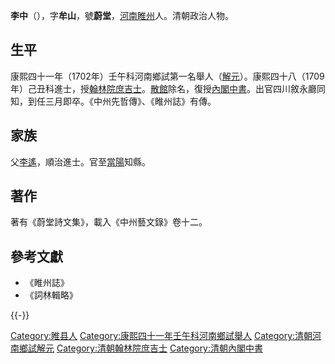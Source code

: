 {{Otheruses|other=名为李中的其他人物|李中}}
{{明清人物信息框
|姓名 = 李中
|原名 =
|圖片名稱=
|圖片大小 =
|圖片說明 =
|最高職務 = 四川敘永廳同知
|國家 = 大清
|爵位 =
|籍貫 = [[河南|河南]][[睢州|睢州]]
|族裔 = 
|旗籍 =
|府邸 =
|世系 =  李中生四子一女，分别为长美，元美，恒美，亨美。女適赤水指挥黄亮
|字號 = 字牟山，號蔚堂
|室名 = 
|諡號 =
|出生日期 = 河南睢州
|出生地點 =
|逝世日期 =1717
|逝世地點 = 四川
|墓葬 =叙永县属康里首甲龙塘
|配偶 =牟氏
|親屬 =
（父）[[李遙|李遙]]
|出身 = 
*康熙四十一年（1702年）壬午科河南鄉試解元
*康熙四十八年（1709年）己丑科同進士出身
|經歷 = 
|著作 =
*《蔚堂詩文集》
}}

'''李中'''（{{bd|1661年||1717年||Li李}}），字'''牟山'''，號'''蔚堂'''，[[河南|河南]][[睢州|睢州]]人。清朝政治人物。

==生平==
康熙四十一年（1702年）壬午科河南鄉試第一名舉人（[[解元|解元]]）。康熙四十八（1709年）己丑科進士，授[[翰林院|翰林院]][[庶吉士|庶吉士]]。[[散館|散館]]除名，復授[[內閣中書|內閣中書]]。出官四川敘永廳同知，到任三月即卒。《中州先哲傳》、《睢州誌》有傳。

==家族==
父[[李遙|李遙]]，順治進士。官至[[当阳市|當陽]]知縣。

==著作==
著有《蔚堂詩文集》，載入《中州藝文錄》卷十二。

==參考文獻==
*《睢州誌》
*《詞林輯略》

{{-}}
{{康熙四十八年己丑科殿試金榜}}

{{Authority control}}

{{DEFAULTSORT:Li李}}
[[Category:睢县人|Category:睢县人]]
[[Category:康熙四十一年壬午科河南鄉試舉人|Category:康熙四十一年壬午科河南鄉試舉人]]
[[Category:清朝河南鄉試解元|Category:清朝河南鄉試解元]]
[[Category:清朝翰林院庶吉士|Category:清朝翰林院庶吉士]]
[[Category:清朝內閣中書|Category:清朝內閣中書]]